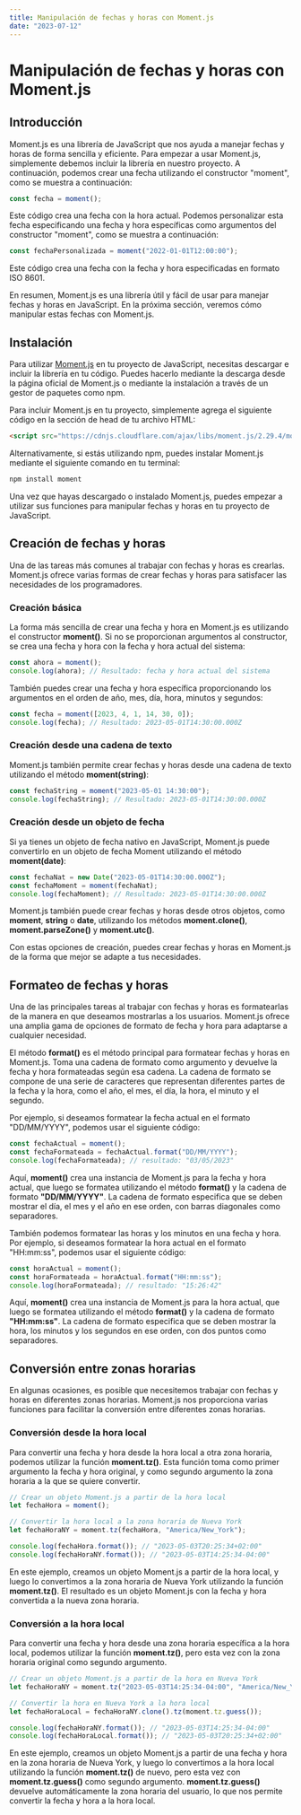 ```yaml
---
title: Manipulación de fechas y horas con Moment.js
date: "2023-07-12"
---
```


# Manipulación de fechas y horas con Moment.js

## Introducción

Moment.js es una librería de JavaScript que nos ayuda a manejar fechas y horas de forma sencilla y eficiente. Para empezar a usar Moment.js, simplemente debemos incluir la librería en nuestro proyecto. A continuación, podemos crear una fecha utilizando el constructor "moment", como se muestra a continuación:

```javascript
const fecha = moment();
```

Este código crea una fecha con la hora actual. Podemos personalizar esta fecha especificando una fecha y hora específicas como argumentos del constructor "moment", como se muestra a continuación:

```javascript
const fechaPersonalizada = moment("2022-01-01T12:00:00");
```

Este código crea una fecha con la fecha y hora especificadas en formato ISO 8601.

En resumen, Moment.js es una librería útil y fácil de usar para manejar fechas y horas en JavaScript. En la próxima sección, veremos cómo manipular estas fechas con Moment.js.

## Instalación

Para utilizar [Moment.js](https://momentjs.com/) en tu proyecto de JavaScript, necesitas descargar e incluir la librería en tu código. Puedes hacerlo mediante la descarga desde la página oficial de Moment.js o mediante la instalación a través de un gestor de paquetes como npm.

Para incluir Moment.js en tu proyecto, simplemente agrega el siguiente código en la sección de head de tu archivo HTML:

```html
<script src="https://cdnjs.cloudflare.com/ajax/libs/moment.js/2.29.4/moment.min.js" integrity="sha512-CryKbMe7sjSCDPl18jtJI5DR5jtkUWxPXWaLCst6QjH8wxDexfRJic2WRmRXmstr2Y8SxDDWuBO6CQC6IE4KTA==" crossorigin="anonymous" referrerpolicy="no-referrer"></script>
```

Alternativamente, si estás utilizando npm, puedes instalar Moment.js mediante el siguiente comando en tu terminal:

```bash
npm install moment
```

Una vez que hayas descargado o instalado Moment.js, puedes empezar a utilizar sus funciones para manipular fechas y horas en tu proyecto de JavaScript.

## Creación de fechas y horas

Una de las tareas más comunes al trabajar con fechas y horas es crearlas. Moment.js ofrece varias formas de crear fechas y horas para satisfacer las necesidades de los programadores.

### Creación básica

La forma más sencilla de crear una fecha y hora en Moment.js es utilizando el constructor **moment()**. Si no se proporcionan argumentos al constructor, se crea una fecha y hora con la fecha y hora actual del sistema:

```javascript
const ahora = moment();
console.log(ahora); // Resultado: fecha y hora actual del sistema
```

También puedes crear una fecha y hora específica proporcionando los argumentos en el orden de año, mes, día, hora, minutos y segundos:

```javascript
const fecha = moment([2023, 4, 1, 14, 30, 0]);
console.log(fecha); // Resultado: 2023-05-01T14:30:00.000Z
```

### Creación desde una cadena de texto

Moment.js también permite crear fechas y horas desde una cadena de texto utilizando el método **moment(string)**:

```javascript
const fechaString = moment("2023-05-01 14:30:00");
console.log(fechaString); // Resultado: 2023-05-01T14:30:00.000Z
```

### Creación desde un objeto de fecha

Si ya tienes un objeto de fecha nativo en JavaScript, Moment.js puede convertirlo en un objeto de fecha Moment utilizando el método **moment(date)**:

```javascript
const fechaNat = new Date("2023-05-01T14:30:00.000Z");
const fechaMoment = moment(fechaNat);
console.log(fechaMoment); // Resultado: 2023-05-01T14:30:00.000Z
```

Moment.js también puede crear fechas y horas desde otros objetos, como **moment**, **string** o **date**, utilizando los métodos **moment.clone()**, **moment.parseZone()** y **moment.utc()**.

Con estas opciones de creación, puedes crear fechas y horas en Moment.js de la forma que mejor se adapte a tus necesidades.

## Formateo de fechas y horas

Una de las principales tareas al trabajar con fechas y horas es formatearlas de la manera en que deseamos mostrarlas a los usuarios. Moment.js ofrece una amplia gama de opciones de formato de fecha y hora para adaptarse a cualquier necesidad.

El método **format()** es el método principal para formatear fechas y horas en Moment.js. Toma una cadena de formato como argumento y devuelve la fecha y hora formateadas según esa cadena. La cadena de formato se compone de una serie de caracteres que representan diferentes partes de la fecha y la hora, como el año, el mes, el día, la hora, el minuto y el segundo.

Por ejemplo, si deseamos formatear la fecha actual en el formato "DD/MM/YYYY", podemos usar el siguiente código:

```javascript
const fechaActual = moment();
const fechaFormateada = fechaActual.format("DD/MM/YYYY");
console.log(fechaFormateada); // resultado: "03/05/2023"
```

Aquí, **moment()** crea una instancia de Moment.js para la fecha y hora actual, que luego se formatea utilizando el método **format()** y la cadena de formato **"DD/MM/YYYY"**. La cadena de formato especifica que se deben mostrar el día, el mes y el año en ese orden, con barras diagonales como separadores.

También podemos formatear las horas y los minutos en una fecha y hora. Por ejemplo, si deseamos formatear la hora actual en el formato "HH:mm:ss", podemos usar el siguiente código:

```javascript
const horaActual = moment();
const horaFormateada = horaActual.format("HH:mm:ss");
console.log(horaFormateada); // resultado: "15:26:42"
```

Aquí, **moment()** crea una instancia de Moment.js para la hora actual, que luego se formatea utilizando el método **format()** y la cadena de formato **"HH:mm:ss"**. La cadena de formato especifica que se deben mostrar la hora, los minutos y los segundos en ese orden, con dos puntos como separadores.

## Conversión entre zonas horarias

En algunas ocasiones, es posible que necesitemos trabajar con fechas y horas en diferentes zonas horarias. Moment.js nos proporciona varias funciones para facilitar la conversión entre diferentes zonas horarias.

### Conversión desde la hora local

Para convertir una fecha y hora desde la hora local a otra zona horaria, podemos utilizar la función **moment.tz()**. Esta función toma como primer argumento la fecha y hora original, y como segundo argumento la zona horaria a la que se quiere convertir.

```javascript
// Crear un objeto Moment.js a partir de la hora local
let fechaHora = moment();

// Convertir la hora local a la zona horaria de Nueva York
let fechaHoraNY = moment.tz(fechaHora, "America/New_York");

console.log(fechaHora.format()); // "2023-05-03T20:25:34+02:00"
console.log(fechaHoraNY.format()); // "2023-05-03T14:25:34-04:00"
```

En este ejemplo, creamos un objeto Moment.js a partir de la hora local, y luego lo convertimos a la zona horaria de Nueva York utilizando la función **moment.tz()**. El resultado es un objeto Moment.js con la fecha y hora convertida a la nueva zona horaria.

### Conversión a la hora local

Para convertir una fecha y hora desde una zona horaria específica a la hora local, podemos utilizar la función **moment.tz()**, pero esta vez con la zona horaria original como segundo argumento.

```javascript
// Crear un objeto Moment.js a partir de la hora en Nueva York
let fechaHoraNY = moment.tz("2023-05-03T14:25:34-04:00", "America/New_York");

// Convertir la hora en Nueva York a la hora local
let fechaHoraLocal = fechaHoraNY.clone().tz(moment.tz.guess());

console.log(fechaHoraNY.format()); // "2023-05-03T14:25:34-04:00"
console.log(fechaHoraLocal.format()); // "2023-05-03T20:25:34+02:00"
```

En este ejemplo, creamos un objeto Moment.js a partir de una fecha y hora en la zona horaria de Nueva York, y luego lo convertimos a la hora local utilizando la función **moment.tz()** de nuevo, pero esta vez con **moment.tz.guess()** como segundo argumento. **moment.tz.guess()** devuelve automáticamente la zona horaria del usuario, lo que nos permite convertir la fecha y hora a la hora local.